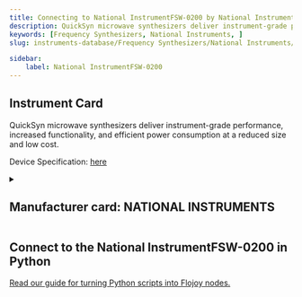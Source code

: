 ```yaml
---
title: Connecting to National InstrumentFSW-0200 by National Instruments in Python
description: QuickSyn microwave synthesizers deliver instrument-grade performance, increased functionality, and efficient power consumption at a reduced size and low cost.
keywords: [Frequency Synthesizers, National Instruments, ] 
slug: instruments-database/Frequency Synthesizers/National Instruments/Ni-FSW-0020 

sidebar:
    label: National InstrumentFSW-0200 
---
```



## Instrument Card

QuickSyn microwave synthesizers deliver instrument-grade performance, increased functionality, and efficient power consumption at a reduced size and low cost.




Device Specification: [here](/instruments-database/all-instruments)

<details style={{ marginTop: "15px"}}>
<summary><h2 style={{display:'inline'}}>Manufacturer card: NATIONAL INSTRUMENTS</h2></summary>

![NATIONAL INSTRUMENTS](https://res.cloudinary.com/dhopxs1y3/image/upload/v1692806169/Instruments/Vendor%20Logos/National_Instruments.png)

A producer of automated test equipment and virtual instrumentation software. Common applications include data acquisition, instrument control and machine vision.

- Headquarters: 
- Yearly Revenue (millions, USD): 
- Vendor Website: [here]()

</details>


<FeaturedInstrumentVideo category="FREQUENCY_SYNTHESIZERS" />

## Connect to the National InstrumentFSW-0200 in Python

[Read our guide for turning Python scripts into Flojoy nodes.](https://docs.flojoy.ai/contribution/blocks/custom-flojoy-block/)



<Tabs>
<TabItem value="Flojoy" label="Flojoy" className="flojoy-instrument-tabs">

<SectionsCard category="FREQUENCY_SYNTHESIZERS" manufacturer="National Instruments"></SectionsCard>

</TabItem>
</Tabs>